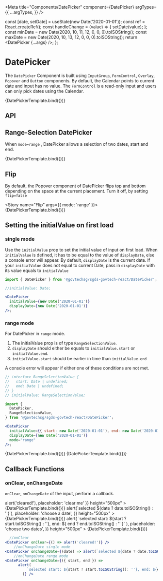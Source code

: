 
<Meta
  title="Components/DatePicker"
  component={DatePicker}
  argTypes={{
    ...argTypes,
  }}
/>

  const [date, setDate] = useState(new Date('2020-01-01'));
  const ref = React.createRef();
  const handleChange = (value) => {
    setDate(value);
  };
  const minDate = new Date(2020, 10, 11, 12, 0, 0, 0).toISOString();
  const maxDate = new Date(2020, 10, 13, 12, 0, 0, 0).toISOString();
  return <DatePicker {...args} />;
};

# DatePicker

The `DatePicker` Component is built using `InputGroup`, `FormControl`, `Overlay`, `Popover` and `Button` components.
By default, the Calendar points to current date and input has no value. The `FormControl` is a read-only input and users can only pick dates using the Calendar.

<Canvas>
  <Story name="Default" args={{}} height="500px">
    {DatePickerTemplate.bind({})}
  </Story>
</Canvas>

## API

<ArgsTable story="Default" />

## Range-Selection DatePicker

When `mode=range` , DatePicker allows a selection of two dates, start and end.

<Canvas>
  <Story name="Range Selection" args={{ mode: 'range' }} height="500px">
    {DatePickerTemplate.bind({})}
  </Story>
</Canvas>

## Flip

By default, the Popover component of DatePicker flips top and bottom depending on the space at the current placement. Turn it off, by setting `flip=false`

<Story name="Flip" args={{ mode: 'range' }}>
  {DatePickerTemplate.bind({})}
</Story>

## Setting the initialValue on first load

### single mode

Use the `initialValue` prop to set the initial value of input on first load.
When `initialValue` is defined, it has to be equal to the value of `displayDate`, else a console error will appear.
By default, `displayDate` is the current date. If your `initialValue` does not equal to current Date, pass in `displayDate` with its value equals to `initialValue`

```jsx
import { DatePicker } from '@govtechsg/sgds-govtech-react/DatePicker';

//initialValue: Date;

<DatePicker
  initialValue={new Date('2020-01-01')}
  displayDate={new Date('2020-01-01')}
/>;
```

### range mode

For DatePicker in `range` mode.

1. The initialValue prop is of type `RangeSelectionValue`.
2. `displayDate` should either be equals to `initialValue.start` or `initialValue.end`.
3. `initialValue.start` should be earlier in time than `initialValue.end`

A console error will appear if either one of these conditions are not met.

```jsx
// interface RangeSelectionValue {
//   start: Date | undefined;
//   end: Date | undefined;
// }
// initialValue: RangeSelectionValue;

import {
  DatePicker,
  RangeSelectionValue,
} from '@govtechsg/sgds-govtech-react/DatePicker';

<DatePicker
  initialValue={{ start: new Date('2020-01-01'), end: new Date('2020-01-04') }}
  displayDate={new Date('2020-01-01')}
  mode="range"
/>;
```

<Canvas>
  <Story
    name="Initial Value for Single"
    args={{
      initialValue: new Date('2020-01-01'),
      displayDate: new Date('2020-01-01'),
    }}
    height="500px"
  >
    {DatePickerTemplate.bind({})}
  </Story>
  <Story
    name="Initial Value for Multi"
    args={{
      initialValue: {
        start: new Date('2020-01-01'),
        end: new Date('2020-01-04'),
      },
      displayDate: new Date('2020-01-01'),
      mode: 'range',
    }}
    height="500px"
  >
    {DatePickerTemplate.bind({})}
  </Story>
</Canvas>

## Callback Functions

### onClear, onChangeDate

`onClear`, `onChangeDate` of the input, perform a callback.

<Canvas>
  <Story
    name="onClear"
    args={{ onClear: () => alert('cleared!'), placeholder: 'clear me' }}
    height="500px"
  >
    {DatePickerTemplate.bind({})}
  </Story>
  <Story
    name="onChangeDate"
    args={{
      onChangeDate: (date) =>
        alert(`selected ${date ? date.toISOString() : ''}`),
      placeholder: 'choose a date',
    }}
    height="500px"
  >
    {DatePickerTemplate.bind({})}
  </Story>
  <Story
    name="onChangeDate Range"
    args={{
      mode: 'range',
      onChangeDate: ({ start, end }) =>
        alert(
          `selected start: ${start ? start.toISOString() : ''}, end: ${
            end ? end.toISOString() : ''
          }`
        ),
      placeholder: 'choose two dates',
    }}
    height="500px"
  >
    {DatePickerTemplate.bind({})}
  </Story>
</Canvas>

```jsx
  //onClear
<DatePicker onClear={() => alert('cleared!')} />
    //onChangeDate single mode
<DatePicker onChangeDate={(date) => alert(`selected ${date ? date.toISOString(): ''}`)} />
    //onChangeDate range mode
<DatePicker onChangeDate={({ start, end }) =>
      alert(
          `selected start: ${start ? start.toISOString(): ''}, end: ${end ? end.toISOString(): ''}`
        )} />
```
